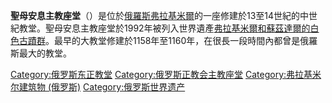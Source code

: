 {{expand|time=2016-02-02T04:33:47+00:00}}
{{unreferenced|time=2016-02-02T04:33:47+00:00}}{{Infobox religious building|name=弗拉基米尔圣母安息主教座堂|height_max=32.3 m|architecture_type=俄罗斯罗曼式建筑|general_contractor=|facade_direction=|groundbreaking=|completed=1189|construction_cost=|specifications=|capacity=|length=|width=30.8 m|width_nave=|dome_quantity=|architecture_style=十字穹顶教堂|dome_height_outer=|dome_height_inner=|dome_dia_outer=|dome_dia_inner=|minaret_quantity=|minaret_height=|spire_quantity=|spire_height=|materials=|nrhp=|added=|refnum=|architect=由神圣罗马帝国皇帝腓特烈一世差遣的建筑师|website=|native_name=Собор Успения Пресвятой Богородицы|rite=拜占庭礼|infobox_width=|image=File:00 Vladimir Sobor.jpg|image_upright=|alt=|map_type=|map_size=|map_caption=|location=俄罗斯联邦弗拉基米尔|geo={{coord|56|07|37|N|40|24|33|E}}|latitude=|longitude=|religious_affiliation=东正教|region=|leadership=|state=|province=|territory=|prefecture=|sector=|district=|cercle=|municipality=|consecration_year=1160|status=弗拉基米尔及苏兹达尔教省主教座堂|functional_status=|heritage_designation=[[世界文化遗产|世界文化遗产]]|designated=}}'''聖母安息主教座堂'''（{{lang-ru|Собор Успения Пресвятой Богородицы}}）是位於[[俄羅斯|俄羅斯]][[弗拉基米尔_(俄罗斯)|弗拉基米爾]]的一座修建於13至14世紀的中世紀教堂。聖母安息主教座堂於1992年被列入世界遺產[[弗拉基米爾和蘇茲達爾的白色古蹟群|弗拉基米爾和蘇茲達爾的白色古蹟群]]。最早的大教堂修建於1158年至1160年，在很長一段時間內都曾是俄羅斯最大的教堂。
{{coord|56|07|38.59|N|40|24|32.10|E|type:landmark_region:RU|display=title}}

[[Category:俄罗斯东正教堂|Category:俄罗斯东正教堂]]
[[Category:俄罗斯正教会主教座堂|Category:俄罗斯正教会主教座堂]]
[[Category:弗拉基米尔建筑物_(俄罗斯)|Category:弗拉基米尔建筑物 (俄罗斯)]]
[[Category:俄罗斯世界遗产|Category:俄罗斯世界遗产]]